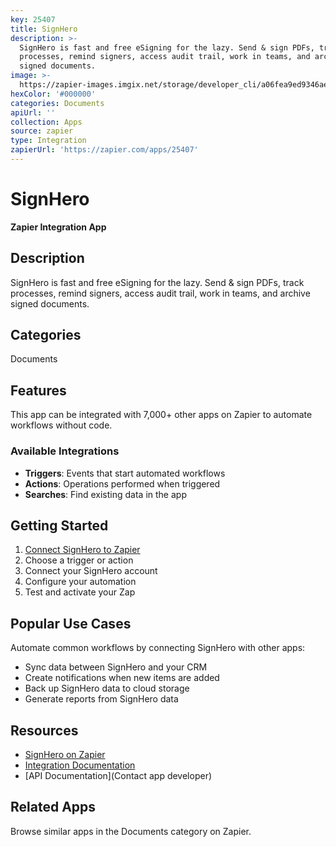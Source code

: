 ```yaml
---
key: 25407
title: SignHero
description: >-
  SignHero is fast and free eSigning for the lazy. Send & sign PDFs, track
  processes, remind signers, access audit trail, work in teams, and archive
  signed documents.
image: >-
  https://zapier-images.imgix.net/storage/developer_cli/a06fea9ed9346ae552e140f3802bd784.png?auto=format%2Ccompress&ixlib=python-3.0.0&q=50
hexColor: '#000000'
categories: Documents
apiUrl: ''
collection: Apps
source: zapier
type: Integration
zapierUrl: 'https://zapier.com/apps/25407'
---
```

# SignHero

**Zapier Integration App**

## Description

SignHero is fast and free eSigning for the lazy. Send & sign PDFs, track processes, remind signers, access audit trail, work in teams, and archive signed documents.

## Categories

Documents

## Features

This app can be integrated with 7,000+ other apps on Zapier to automate workflows without code.

### Available Integrations

- **Triggers**: Events that start automated workflows
- **Actions**: Operations performed when triggered
- **Searches**: Find existing data in the app

## Getting Started

1. [Connect SignHero to Zapier](https://zapier.com/apps/25407)
2. Choose a trigger or action
3. Connect your SignHero account
4. Configure your automation
5. Test and activate your Zap

## Popular Use Cases

Automate common workflows by connecting SignHero with other apps:

- Sync data between SignHero and your CRM
- Create notifications when new items are added
- Back up SignHero data to cloud storage
- Generate reports from SignHero data

## Resources

- [SignHero on Zapier](https://zapier.com/apps/25407)
- [Integration Documentation](https://zapier.com/apps/25407/integrations)
- [API Documentation](Contact app developer)

## Related Apps

Browse similar apps in the Documents category on Zapier.
